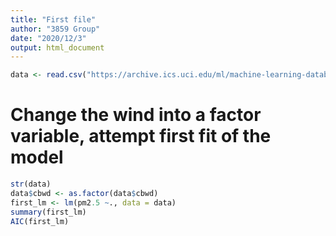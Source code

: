 ```yaml
---
title: "First file"
author: "3859 Group"
date: "2020/12/3"
output: html_document
---
```


```r
data <- read.csv("https://archive.ics.uci.edu/ml/machine-learning-databases/00381/PRSA_data_2010.1.1-2014.12.31.csv")
```

# Change the wind into a factor variable, attempt first fit of the model
```r
str(data)
data$cbwd <- as.factor(data$cbwd)
first_lm <- lm(pm2.5 ~., data = data)
summary(first_lm)
AIC(first_lm)

```

